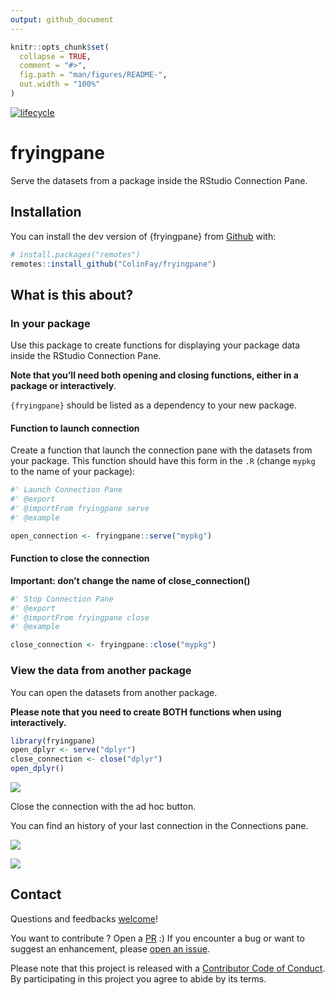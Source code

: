 ```yaml
---
output: github_document
---
```


<!-- README.md is generated from README.Rmd. Please edit that file -->

```r
knitr::opts_chunk$set(
  collapse = TRUE,
  comment = "#>",
  fig.path = "man/figures/README-",
  out.width = "100%"
)
```

[![lifecycle](https://img.shields.io/badge/lifecycle-experimental-orange.svg)](https://www.tidyverse.org/lifecycle/#experimental)

# fryingpane

Serve the datasets from a package inside the RStudio Connection Pane.

## Installation

You can install the dev version of {fryingpane} from [Github](https://github.com/ColinFay/fryingpane) with:

```r
# install.packages("remotes")
remotes::install_github("ColinFay/fryingpane")
```

## What is this about? 

### In your package

Use this package to create functions for displaying your package data inside the RStudio Connection Pane. 

__Note that you'll need both opening and closing functions, either in a package or interactively__.

`{fryingpane}` should be listed as a dependency to your new package. 

#### Function to launch connection

Create a function that launch the connection pane with the datasets from your package. This function should have this form in the `.R` (change  `mypkg` to the name of your package):

```r
#' Launch Connection Pane
#' @export
#' @importFrom fryingpane serve
#' @example 

open_connection <- fryingpane::serve("mypkg")
```

#### Function to close the connection

__Important: don't change the name of close_connection()__

```r
#' Stop Connection Pane
#' @export
#' @importFrom fryingpane close
#' @example 

close_connection <- fryingpane::close("mypkg")
```

### View the data from another package

You can open the datasets from another package. 

__Please note that you need to create BOTH functions when using interactively.__

```r
library(fryingpane)
open_dplyr <- serve("dplyr")
close_connection <- close("dplyr")
open_dplyr()
```

![](readme_fig/pane.png)

Close the connection with the ad hoc button.

You can find an history of your last connection in the Connections pane.

![](readme_fig/hist.png)

![](readme_fig/hist2.png)

## Contact

Questions and feedbacks [welcome](mailto:contact@colinfay.me)!

You want to contribute ? Open a [PR](https://github.com/ColinFay/fryingpane/pulls) :) If you encounter a bug or want to suggest an enhancement, please [open an issue](https://github.com/ColinFay/fryingpane/issues).

Please note that this project is released with a [Contributor Code of Conduct](CONDUCT.md). By participating in this project you agree to abide by its terms.
